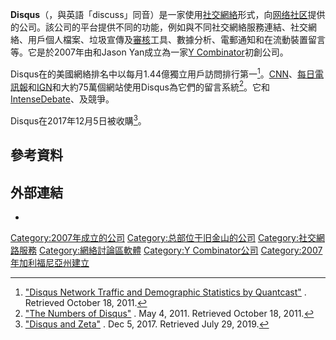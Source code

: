 {{NoteTA|G1=IT}}
{{Infobox dot-com company
| name     = Disqus
| logo     = [[File:Disqus_logo_official_-_white_on_blue_background.png|200px]]
| company_type     = [[私人公司|私人]]
| traded_as        =
| foundation       = {{nowrap|{{Start date|2007|10|30}}}}<br/>[[加利福尼亞州|加利福尼亞州]][[舊金山|舊金山]]
| founder          = {{le|Daniel Ha|Daniel Ha}}<br />Jason Yan
| dissolved        =
| location         = {{USA}}[[加利福尼亞州|加利福尼亞州]][[舊金山|舊金山]]
| locations        =
| incorporated     =
| area_served      = 全球
| key_people       = {{le|Daniel Ha|Daniel Ha}}<small>（[[行政總裁|行政總裁]]）</small><br />Jason Yan<small>（[[首席技術長|首席技術長]]）</small>
| industry         = 互聯網
| products         =
| services         =
| revenue          =
| operating_income =
| net_income       =
| assets           =
| equity           =
| owner            =
| num_employees    = 61（2014年）<ref>{{cite web|url=https://twitter.com/mattrobenolt/status/533693963249516544|website=Twitter|publisher=Matt Robenolt|accessdate=15 November 2014|title=Disqus team member tweets current headcount|archive-date=2015-12-21|archive-url=https://web.archive.org/web/20151221192740/https://twitter.com/mattrobenolt/status/533693963249516544|dead-url=no}}</ref>
| parent           =
| divisions        =
| subsid           =
| url              = [http://disqus.com/ disqus.com]
| ipv6             =
| alexa            = {{Decrease}} 1251（{{as of|2019|7|29}}）<ref name="alexa">{{cite web |url= http://www.alexa.com/siteinfo/disqus.com |title= Disqus.com Site Info |publisher= [[Alexa_Internet|Alexa Internet]] |accessdate= 2019-07-29 |archive-date= 2019-07-20 |archive-url= https://web.archive.org/web/20190720165528/https://www.alexa.com/siteinfo/disqus.com |dead-url= no }}</ref><!--Updated monthly by OKBot.-->
| website_type     =
| advertising      =
| registration     = 可選
| num_users        = 25萬
| language         = [[多語制|多語言]]
| launch_date      = 2007年10月
| current_status   = 活躍
| screenshot       =
| caption          =
| footnotes        =
| intl             =
}}
'''Disqus'''（{{IPAc-en|d|ɪ|s|ˈ|k|ʌ|s}}，與英語「discuss」同音）是一家使用[[社交網絡服務|社交網絡]]形式，向[[网络社区|网络社区]]提供{{le|網站留言服務|blog comment hosting service}}的公司。該公司的平台提供不同的功能，例如與不同社交網絡服務連結、社交網絡、用戶個人檔案、垃圾宣傳及[[審核系統|審核]]工具、數據分析、電郵通知和在流動裝置留言等。它是於2007年由{{le|Daniel Ha|Daniel Ha}}和Jason Yan成立為一家[[Y_Combinator_(公司)|Y Combinator]]初創公司。

Disqus在{{le|Quantcast|Quantcast}}的美國網絡排名中以每月1.44億獨立用戶訪問排行第一<ref>[http://www.quantcast.com/p-94WKwgUwZHlfo "Disqus Network Traffic and Demographic Statistics by Quantcast"] {{Wayback|url=http://www.quantcast.com/p-94WKwgUwZHlfo |date=20120615042012 }}. Retrieved October 18, 2011.</ref>。[[CNN|CNN]]、[[每日電訊報|每日電訊報]]和[[IGN|IGN]]和大約75萬個網站使用Disqus為它們的留言系統<ref name="numbersblogpost">[http://blog.disqus.com/post/5192492910/the-numbers-of-disqus "The Numbers of Disqus"] {{Wayback|url=http://blog.disqus.com/post/5192492910/the-numbers-of-disqus |date=20130706023720 }}. May 4, 2011. Retrieved October 18, 2011.</ref>。它和[[IntenseDebate|IntenseDebate]]、{{le|Livefyre|Livefyre}}及{{le|Echo (網站留言服務)|Echo (blog comment hosting service)|Echo}}競爭。

Disqus在2017年12月5日被{{le|Zeta global|Zeta Global}}收購<ref name="disqusblog">[https://blog.disqus.com/disqus-and-zeta "Disqus and Zeta"] {{Wayback|url=https://blog.disqus.com/disqus-and-zeta |date=20190730015353 }}. Dec 5, 2017. Retrieved July 29, 2019.</ref>。

==參考資料==
{{reflist}}

==外部連結==
* {{URL|https://disqus.com|官方網站}}

{{YC companies|state=collapsed}}

[[Category:2007年成立的公司|Category:2007年成立的公司]]
[[Category:总部位于旧金山的公司|Category:总部位于旧金山的公司]]
[[Category:社交網路服務|Category:社交網路服務]]
[[Category:網絡討論區軟體|Category:網絡討論區軟體]]
[[Category:Y_Combinator公司|Category:Y Combinator公司]]
[[Category:2007年加利福尼亞州建立|Category:2007年加利福尼亞州建立]]